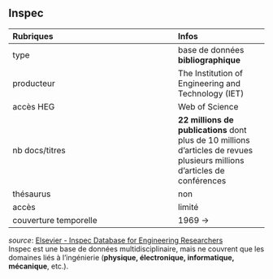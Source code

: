 ## Inspec

| Rubriques | Infos |
| :-------- | :---- |
| type | base de données **bibliographique** |
| producteur | The Institution of Engineering and Technology (IET) |
| accès HEG | Web of Science |
| nb docs/titres | **22 millions de publications** dont <br/>plus de 10 millions d'articles de revues <br/>plusieurs millions d'articles de conférences <br/> |
| thésaurus | non |
| accès | limité |
| couverture temporelle | 1969 -> |

*source*: [Elsevier - Inspec Database for Engineering Researchers](https://www.elsevier.com/__data/assets/pdf_file/0011/1311131/FactsheetInspeconEngineeringVillage.pdf)   
Inspec est une base de données multidisciplinaire, mais ne couvrent que les domaines liés à l'ingénierie (**physique, électronique, informatique, mécanique**, etc.).   
